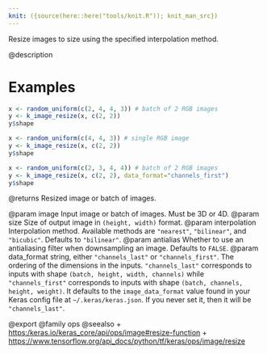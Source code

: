 ```yaml
---
knit: ({source(here::here("tools/knit.R")); knit_man_src})
---
```


Resize images to size using the specified interpolation method.

@description

# Examples
```r
x <- random_uniform(c(2, 4, 4, 3)) # batch of 2 RGB images
y <- k_image_resize(x, c(2, 2))
y$shape
```

```r
x <- random_uniform(c(4, 4, 3)) # single RGB image
y <- k_image_resize(x, c(2, 2))
y$shape
```

```r
x <- random_uniform(c(2, 3, 4, 4)) # batch of 2 RGB images
y <- k_image_resize(x, c(2, 2), data_format="channels_first")
y$shape
```

@returns
Resized image or batch of images.

@param image Input image or batch of images. Must be 3D or 4D.
@param size Size of output image in `(height, width)` format.
@param interpolation Interpolation method. Available methods are `"nearest"`,
    `"bilinear"`, and `"bicubic"`. Defaults to `"bilinear"`.
@param antialias Whether to use an antialiasing filter when downsampling an
    image. Defaults to `FALSE`.
@param data_format string, either `"channels_last"` or `"channels_first"`.
    The ordering of the dimensions in the inputs. `"channels_last"`
    corresponds to inputs with shape `(batch, height, width, channels)`
    while `"channels_first"` corresponds to inputs with shape
    `(batch, channels, height, weight)`. It defaults to the
    `image_data_format` value found in your Keras config file at
    `~/.keras/keras.json`. If you never set it, then it will be
    `"channels_last"`.

@export
@family ops
@seealso
+ <https:/keras.io/keras_core/api/ops/image#resize-function>
+ <https://www.tensorflow.org/api_docs/python/tf/keras/ops/image/resize>
